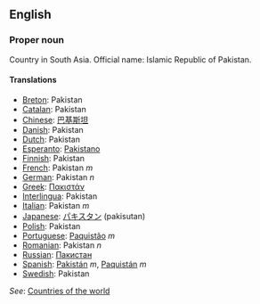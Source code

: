 ==English==

===Proper noun===

Country in South Asia. Official name: Islamic Republic of Pakistan.

====Translations====

*[[Breton]]: Pakistan
*[[Catalan]]: Pakistan
*[[Chinese]]: [[巴基斯坦]]
*[[Danish]]: Pakistan
*[[Dutch]]: Pakistan
*[[Esperanto]]: [[Pakistano]]
*[[Finnish]]: Pakistan
*[[French]]: Pakistan ''m''
*[[German]]: Pakistan ''n''
*[[Greek]]: [[Πακιστάν]]
*[[Interlingua]]: Pakistan
*[[Italian]]: Pakistan ''m''
*[[Japanese]]: [[パキスタン]] (pakisutan)
*[[Polish]]: Pakistan
*[[Portuguese]]: [[Paquistão]] ''m''
*[[Romanian]]: Pakistan ''n''
*[[Russian]]: [[Пакистан]]
*[[Spanish]]: [[Pakistán]] ''m'', [[Paquistán]] ''m''
*[[Swedish]]: Pakistan

''See'': [[Countries of the world]]
